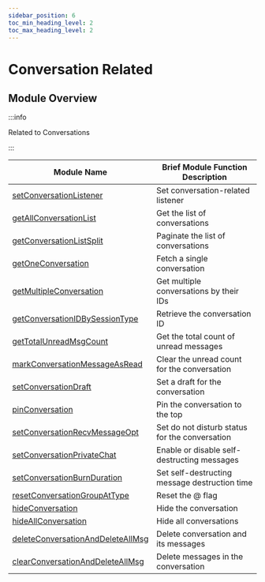 ```yaml
---
sidebar_position: 6
toc_min_heading_level: 2
toc_max_heading_level: 2
---
```


# Conversation Related

## Module Overview

:::info

Related to Conversations

:::

| Module Name                                                                                         | Brief Module Function Description           |
| --------------------------------------------------------------------------------------------------- | ------------------------------------------- |
| [setConversationListener](docs/sdks/api/conversation/setConversationListener.mdx)                   | Set conversation-related listener           |
| [getAllConversationList](docs/sdks/api/conversation/getAllConversationList.mdx)                     | Get the list of conversations               |
| [getConversationListSplit](docs/sdks/api/conversation/getConversationListSplit.mdx)                 | Paginate the list of conversations          |
| [getOneConversation](docs/sdks/api/conversation/getOneConversation.mdx)                             | Fetch a single conversation                 |
| [getMultipleConversation](docs/sdks/api/conversation/getMultipleConversation.mdx)                   | Get multiple conversations by their IDs     |
| [getConversationIDBySessionType](docs/sdks/api/conversation/getConversationIDBySessionType.mdx)     | Retrieve the conversation ID                |
| [getTotalUnreadMsgCount](docs/sdks/api/conversation/getTotalUnreadMsgCount.mdx)                     | Get the total count of unread messages      |
| [markConversationMessageAsRead](docs/sdks/api/conversation/markConversationMessageAsRead.mdx)       | Clear the unread count for the conversation |
| [setConversationDraft](docs/sdks/api/conversation/setConversationDraft.mdx)                         | Set a draft for the conversation            |
| [pinConversation](docs/sdks/api/conversation/pinConversation.mdx)                                   | Pin the conversation to the top             |
| [setConversationRecvMessageOpt](docs/sdks/api/conversation/setConversationRecvMessageOpt.mdx)       | Set do not disturb status for the conversation |
| [setConversationPrivateChat](docs/sdks/api/conversation/setConversationPrivateChat.mdx)             | Enable or disable self-destructing messages |
| [setConversationBurnDuration](docs/sdks/api/conversation/setConversationBurnDuration.mdx)           | Set self-destructing message destruction time |
| [resetConversationGroupAtType](docs/sdks/api/conversation/resetConversationGroupAtType.mdx)         | Reset the @ flag                            |
| [hideConversation](docs/sdks/api/conversation/hideConversation.mdx)                                 | Hide the conversation                       |
| [hideAllConversation](docs/sdks/api/conversation/hideAllConversation.mdx)                           | Hide all conversations                      |
| [deleteConversationAndDeleteAllMsg](docs/sdks/api/conversation/deleteConversationAndDeleteAllMsg.mdx) | Delete conversation and its messages        |
| [clearConversationAndDeleteAllMsg](docs/sdks/api/conversation/clearConversationAndDeleteAllMsg.mdx) | Delete messages in the conversation         |